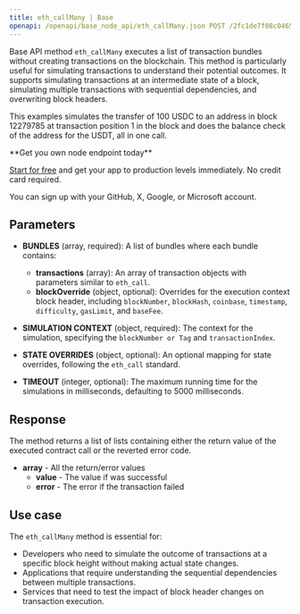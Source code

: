 ---
title: eth_callMany | Base
openapi: /openapi/base_node_api/eth_callMany.json POST /2fc1de7f08c0465f6a28e3c355e0cb14
---

Base API method `eth_callMany` executes a list of transaction bundles without creating transactions on the blockchain. This method is particularly useful for simulating transactions to understand their potential outcomes. It supports simulating transactions at an intermediate state of a block, simulating multiple transactions with sequential dependencies, and overwriting block headers.

This examples simulates the transfer of 100 USDC to an address in block 12279785 at transaction position 1 in the block and does the balance check of the address for the USDT, all in one call.

<Check>
**Get you own node endpoint today**

[Start for free](https://console.chainstack.com/) and get your app to production levels immediately. No credit card required.

You can sign up with your GitHub, X, Google, or Microsoft account.
</Check>


## Parameters

* **BUNDLES** (array, required): A list of bundles where each bundle contains:

  + **transactions** (array): An array of transaction objects with parameters similar to `eth_call`.
  + **blockOverride** (object, optional): Overrides for the execution context block header, including `blockNumber`, `blockHash`, `coinbase`, `timestamp`, `difficulty`, `gasLimit`, and `baseFee`.
* **SIMULATION CONTEXT** (object, required): The context for the simulation, specifying the `blockNumber or Tag` and `transactionIndex`.
* **STATE OVERRIDES** (object, optional): An optional mapping for state overrides, following the `eth_call` standard.
* **TIMEOUT** (integer, optional): The maximum running time for the simulations in milliseconds, defaulting to 5000 milliseconds.

## Response

The method returns a list of lists containing either the return value of the executed contract call or the reverted error code.

* **array** - All the return/error values
  + **value** - The value if was successful
  + **error** - The error if the transaction failed

## Use case

The `eth_callMany` method is essential for:

* Developers who need to simulate the outcome of transactions at a specific block height without making actual state changes.
* Applications that require understanding the sequential dependencies between multiple transactions.
* Services that need to test the impact of block header changes on transaction execution.
